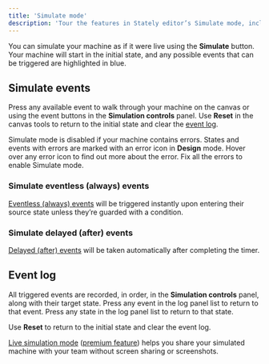 ```yaml
---
title: 'Simulate mode'
description: 'Tour the features in Stately editor’s Simulate mode, including a guide to all the panels and how to simulate your machines.'
---
```



You can simulate your machine as if it were live using the <Play size={18}/> **Simulate** button. Your machine will start in the initial state, and any possible events that can be triggered are highlighted in blue.

<EmbedMachine
  name="Simulate mode"
  embedURL="https://stately.ai/registry/editor/embed/c447d996-cef1-421d-a422-8be695668764?machineId=e5fbd908-42af-440f-8d11-91ca16a4fbda&mode=Simulate"
/>

## Simulate events

Press any available event to walk through your machine on the canvas or using the event buttons in the <ListOrderedIcon size={12} /> **Simulation controls** panel. Use <RefreshCcw size={12}/> **Reset** in the canvas tools to return to the initial state and clear the [event log](#event-log).

<Callout type="warning">

Simulate mode is disabled if your machine contains errors. States and events with errors are marked with an <AlertCircle size={12} /> error icon in **Design** mode. Hover over any error icon to find out more about the error. Fix all the errors to enable Simulate mode.

</Callout>

### Simulate eventless (always) events

[Eventless (always) events](/docs/editor-states-and-transitions/#eventless-always-events) will be triggered instantly upon entering their source state unless they’re guarded with a condition.

### Simulate delayed (after) events

[Delayed (after) events](/docs/editor-states-and-transitions/#delayed-after-events) will be taken automatically after completing the timer.

## Event log

All triggered events are recorded, in order, in the <ListOrderedIcon size={12} /> **Simulation controls** panel, along with their target state. Press any event in the log panel list to return to that event. Press any state in the log panel list to return to that state.

Use <RefreshCcw size={12}/> **Reset** to return to the initial state and clear the event log.

<Callout>

[Live simulation mode](live-simulation.mdx) ([premium feature](studio-pro-plan.mdx)) helps you share your simulated machine with your team without screen sharing or screenshots.

</Callout>
